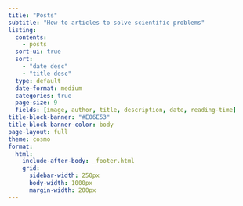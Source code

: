 ```yaml
---
title: "Posts"
subtitle: "How-to articles to solve scientific problems"
listing:
  contents: 
    - posts
  sort-ui: true
  sort: 
    - "date desc"
    - "title desc"
  type: default
  date-format: medium
  categories: true
  page-size: 9
  fields: [image, author, title, description, date, reading-time]
title-block-banner: "#E06E53"
title-block-banner-color: body
page-layout: full
theme: cosmo
format: 
  html:
    include-after-body: _footer.html 
    grid:
      sidebar-width: 250px
      body-width: 1000px
      margin-width: 200px
---
```


